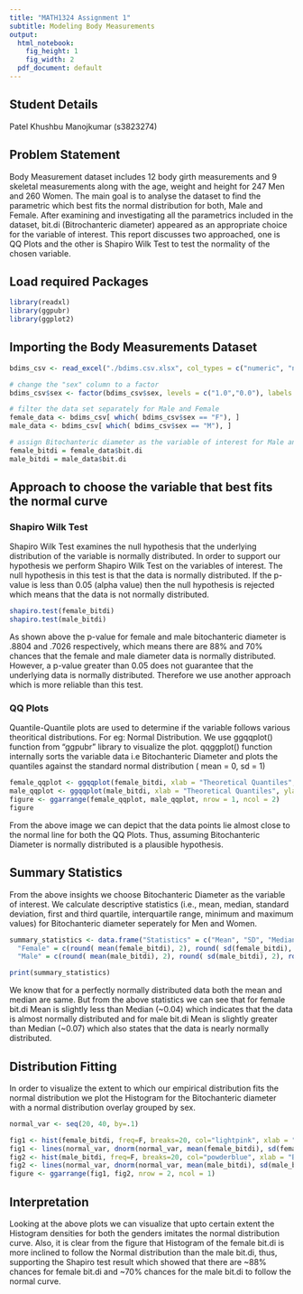 ```yaml
---
title: "MATH1324 Assignment 1"
subtitle: Modeling Body Measurements
output:
  html_notebook: 
    fig_height: 1
    fig_width: 2
  pdf_document: default
---
```


## Student Details

Patel Khushbu Manojkumar (s3823274)

## Problem Statement

Body Measurement dataset includes 12 body girth measurements and 9 skeletal measurements along with the age, weight and height for 247 Men and 260 Women. The main goal is to analyse the dataset to find the parametric which best fits the normal distribution for both, Male and Female. After examining and investigating all the parametrics included in the dataset, bit.di (Bitrochanteric diameter) appeared as an appropriate choice for the variable of interest. This report discusses two approached, one is QQ Plots and the other is Shapiro Wilk Test to test the normality of the chosen variable.

## Load required Packages
```r
library(readxl)
library(ggpubr)
library(ggplot2)
```

## Importing the Body Measurements Dataset
```r
bdims_csv <- read_excel("./bdims.csv.xlsx", col_types = c("numeric", "numeric", "numeric", "numeric", "numeric","numeric","numeric","numeric", "numeric", "numeric", "numeric", "numeric","numeric", "numeric","numeric", "numeric", "numeric", "numeric", "numeric", "numeric", "numeric","numeric", "numeric", "numeric", "text"))

# change the "sex" column to a factor
bdims_csv$sex <- factor(bdims_csv$sex, levels = c("1.0","0.0"), labels = c("M", "F"))

# filter the data set separately for Male and Female
female_data <- bdims_csv[ which( bdims_csv$sex == "F"), ]
male_data <- bdims_csv[ which( bdims_csv$sex == "M"), ]

# assign Bitochanteric diameter as the variable of interest for Male and Female
female_bitdi = female_data$bit.di
male_bitdi = male_data$bit.di
```

## Approach to choose the variable that best fits the normal curve

### Shapiro Wilk Test

Shapiro Wilk Test examines the null hypothesis that the underlying distribution of the variable is normally distributed. In order to support our hypothesis we perform Shapiro Wilk Test on the variables of interest.
The null hypothesis in this test is that the data is normally distributed. If the p-value is less than 0.05 (alpha value) then the null hypothesis is rejected which means that the data is not normally distributed.
```r
shapiro.test(female_bitdi)
shapiro.test(male_bitdi)
```

As shown above the p-value for female and male bitochanteric diameter is .8804 and .7026 respectively, which means there are 88% and 70% chances that the female and male diameter data is normally distributed. However, a p-value greater than 0.05 does not guarantee that the underlying data is normally distributed. Therefore we use another approach which is more reliable than this test.

### QQ Plots

Quantile-Quantile plots are used to determine if the variable follows various theoritical distributions. For eg: Normal Distribution.
We use ggqqplot() function from "ggpubr" library to visualize the plot. qqggplot() function internally sorts the variable data i.e Bitochanteric Diameter and plots the quantiles against the standard normal distribution ( mean = 0, sd = 1)
```r
female_qqplot <- ggqqplot(female_bitdi, xlab = "Theoretical Quantiles", ylab = "Empirical Quantiles", title = "Female QQ Plot", color = "red")
male_qqplot <- ggqqplot(male_bitdi, xlab = "Theoretical Quantiles", ylab = "Empirical Quantiles", title = "Male QQ Plot", color = "blue")
figure <- ggarrange(female_qqplot, male_qqplot, nrow = 1, ncol = 2)
figure
```
From the above image we can depict that the data points lie almost close to the normal line for both the QQ Plots.
Thus, assuming Bitochanteric Diameter is normally distributed is a plausible hypothesis.

## Summary Statistics

From the above insights we choose Bitochanteric Diameter as the variable of interest.
We calculate descriptive statistics (i.e., mean, median, standard deviation, first and third quartile, interquartile range, minimum and maximum values) for Bitochanteric diameter seperately for Men and Women.
```r
summary_statistics <- data.frame("Statistics" = c("Mean", "SD", "Median", "Min", "Max", "First Quartile", "Third Quartile", "IQR"),
  "Female" = c(round( mean(female_bitdi), 2), round( sd(female_bitdi), 2), round( median(female_bitdi), 2),round( min(female_bitdi), 2), round( max(female_bitdi), 2), round( quantile(female_bitdi, c(.25)), 2),round( quantile(female_bitdi, c(.75)), 2),round( IQR(female_bitdi), 2)),
  "Male" = c(round( mean(male_bitdi), 2), round( sd(male_bitdi), 2), round( median(male_bitdi), 2),round( min(male_bitdi), 2), round( max(male_bitdi), 2), round( quantile(male_bitdi, c(.25)), 2),round( quantile(male_bitdi, c(.75)), 2), round( IQR(male_bitdi), 2)))

print(summary_statistics)
```


We know that for a perfectly normally distributed data both the mean and median are same. But from the above statistics we can see that for female bit.di Mean is slightly less than Median (~0.04) which indicates that the data is almost normally distributed and for male bit.di Mean is slightly greater than Median (~0.07) which also states that the data is nearly normally distributed.

## Distribution Fitting

In order to visualize the extent to which our empirical distribution fits the normal distribution we plot the Histogram for the Bitochanteric diameter with a normal distribution overlay grouped by sex.
```r
normal_var <- seq(20, 40, by=.1)

fig1 <- hist(female_bitdi, freq=F, breaks=20, col="lightpink", xlab = "Bitochanteric Diameter (cm)", main="Histogram of Female Bitrochanteric Diameter density \n with Normal Distribution overlay")
fig1 <- lines(normal_var, dnorm(normal_var, mean(female_bitdi), sd(female_bitdi)), col="blue", lwd = 2)
fig2 <- hist(male_bitdi, freq=F, breaks=20, col="powderblue", xlab = "Bitochanteric Diameter (cm)", main="Histogram of Male Bitrochanteric Diameter density \n with Normal Distribution overlay",)
fig2 <- lines(normal_var, dnorm(normal_var, mean(male_bitdi), sd(male_bitdi)), col="blue", lwd = 2)
figure <- ggarrange(fig1, fig2, nrow = 2, ncol = 1)
```

## Interpretation

Looking at the above plots we can visualize that upto certain extent the Histogram densities for both the genders imitates the normal distribution curve. Also, it is clear from the figure that Histogram of the female bit.di is more inclined to follow the Normal distribution than the male bit.di, thus, supporting the Shapiro test result which showed that there are ~88% chances for female bit.di and ~70% chances for the male bit.di to follow the normal curve. 
